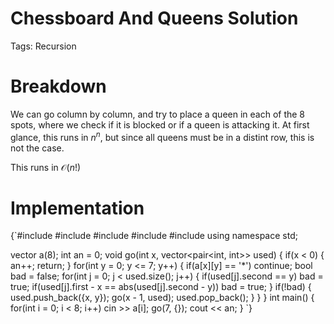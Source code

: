 


<Sidebar moduleId={moduleId} /> 

# Chessboard And Queens Solution

Tags: Recursion

# Breakdown

We can go column by column, and try to place a queen in each of the $8$ spots, where we check if it is blocked or if a 
queen is attacking it. At first glance, this runs in $n^n$, but since all queens must be in a distint row, this is not 
the case. 

This runs in $\mathcal{O}(n!)$

# Implementation

<div style={{ transform: 'translateX(150px)' }}>
  <SyntaxHighlighter language="cpp" style={okaidia}>
{`#include <cmath>
#include <cstdio>
#include <vector>
#include <iostream>
#include <algorithm>
using namespace std;

vector<string> a(8); 
int an = 0; 
void go(int x, vector<pair<int, int>> used) {
    if(x < 0) { an++; return; }
    for(int y = 0; y <= 7; y++) {
        if(a[x][y] == '*') continue; 
        bool bad = false; 
        for(int j = 0; j < used.size(); j++) {
            if(used[j].second == y) bad = true; 
            if(used[j].first - x == abs(used[j].second - y)) bad = true; 
        }
        if(!bad) {
            used.push_back({x, y}); 
            go(x - 1, used); 
            used.pop_back(); 
        }
    }
}
int main() {
    for(int i = 0; i < 8; i++) cin >> a[i]; 
    go(7, {}); 
    cout << an; 
}
`}
  </SyntaxHighlighter>
</div>

